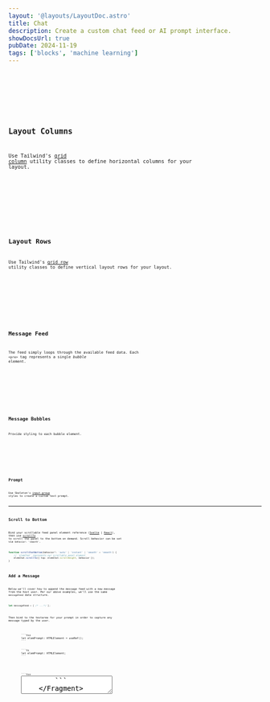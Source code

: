 ```yaml
---
layout: '@layouts/LayoutDoc.astro'
title: Chat
description: Create a custom chat feed or AI prompt interface.
showDocsUrl: true
pubDate: 2024-11-19
tags: ['blocks', 'machine learning']
---
```




<Preview client:visible>
	<Fragment slot="preview">
		<Example client:visible />
	</Fragment>
	<Fragment slot="codeReact">
		<Code code={`Coming soon...`} lang="tsx" />
	</Fragment>
	<Fragment slot="codeSvelte">
		<Code code={ExampleRaw} lang="svelte" />
	</Fragment>
</Preview>

## Layout Columns

Use Tailwind's [grid column](https://tailwindcss.com/docs/grid-template-columns) utility classes to define horizontal columns for your layout.

<Preview client:visible>
	<Fragment slot="preview">
		<ExampleColumns />
	</Fragment>
	<Fragment slot="code">
		<Code code={ExampleColumnsRaw} lang="astro" />
	</Fragment>
</Preview>

## Layout Rows

Use Tailwind's [grid row](https://tailwindcss.com/docs/grid-template-rows) utility classes to define vertical layout rows for your layout.

<Preview client:visible>
	<Fragment slot="preview">
		<ExampleRows />
	</Fragment>
	<Fragment slot="code">
		<Code code={ExampleRowsRaw} lang="astro" />
	</Fragment>
</Preview>

## Message Feed

The feed simply loops through the available feed data. Each `<pre>` tag represents a single *bubble* element.

<Preview client:visible>
	<Fragment slot="preview">
		<ExampleFeed />
	</Fragment>
	<Fragment slot="code">
		<Code code={ExampleFeedRaw} lang="astro" />
	</Fragment>
</Preview>

## Message Bubbles

Provide styling to each bubble element.

<Preview client:visible>
	<Fragment slot="preview">
		<ExampleBubbles />
	</Fragment>
	<Fragment slot="code">
		<Code code={ExampleBubblesRaw} lang="astro" />
	</Fragment>
</Preview>

## Prompt

Use Skeleton's [input group](/docs/tailwind/forms#groups) styles to create a custom text prompt.

---

## Scroll to Bottom

Bind your scrollable feed panel element reference ([Svelte](https://svelte.dev/docs/svelte/bind) | [React](https://react.dev/learn/referencing-values-with-refs#refs-and-the-dom)), then use [scrollTo](https://developer.mozilla.org/en-US/docs/Web/API/Element/scrollTo) to scroll the panel to the bottom on demand. Scroll behavior can be set via `behavior: 'smooth'`.

```ts
function scrollChatBottom(behavior?: 'auto' | 'instant' | 'smooth' = 'smooth') {
	// `elemChat` represents our scrollable panel element
	elemChat.scrollTo({ top: elemChat.scrollHeight, behavior });
}
```

## Add a Message

Below we'll cover how to append the message feed with a new message from the host user. Per our above examples, we'll use the same `messageFeed` data structure.

```ts
let messageFeed = [ /* ...*/ ];
```

Then bind to the textarea for your prompt in order to capture any message typed by the user.

<Preview selected="codeReact" client:visible>
	<Fragment slot="codeReact">
		```tsx
		let elemPrompt: HTMLElement = useRef();
		```
	</Fragment>
	<Fragment slot="codeSvelte">
		```ts
		let elemPrompt: HTMLElement;
		```
	</Fragment>
</Preview>

<Preview selected="codeReact" client:visible>
	<Fragment slot="codeReact">
		```tsx
		<textarea ref={elemPrompt} ... />
		```
	</Fragment>
	<Fragment slot="codeSvelte">
		```svelte
		<textarea bind:value={elemPrompt} ... />
		```
	</Fragment>
</Preview>

Here's an example of how we might append a new message to the `messageFeed` array.

```ts
function addMessage(): void {
	const newMessage = {
		id: messageFeed.length,
		host: true,
		avatar: 48,
		name: 'Jane',
		timestamp: new date(),
		message: elemPrompt.value,
		color: 'preset-tonal-primary'
	};
	// Append the new message to the message feed
	messageFeed = [...messageFeed, newMessage];
	// Clear the textarea message
	elemPrompt.value = '';
	// Smoothly scroll to the bottom of the feed
	setTimeout(() => { scrollChatBottom('smooth'); }, 0);
}
```

This can be triggered when the prompt's SEND button is clicked.

```svelte
<button ... onclick={addMessage}>Send</button>
```

